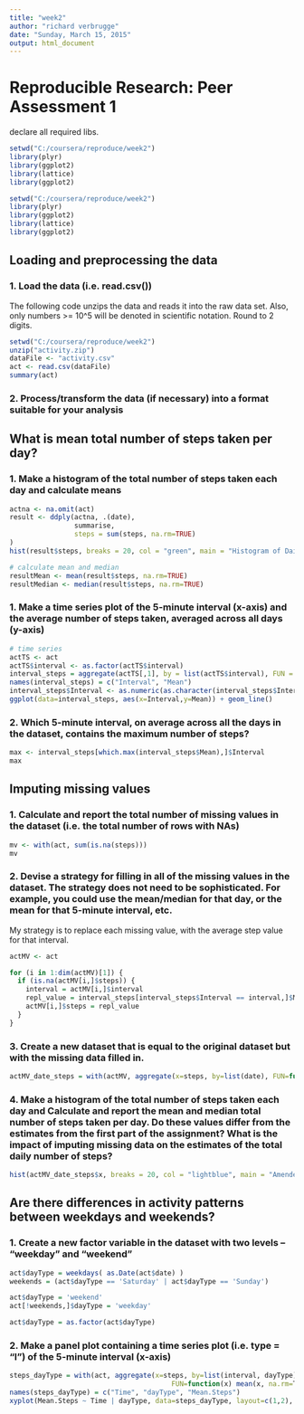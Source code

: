 ```yaml
---
title: "week2"
author: "richard verbrugge"
date: "Sunday, March 15, 2015"
output: html_document
---
```


# Reproducible Research: Peer Assessment 1

declare all required libs.

```r
setwd("C:/coursera/reproduce/week2")
library(plyr)
library(ggplot2)
library(lattice)
library(ggplot2)


```

```r
setwd("C:/coursera/reproduce/week2")
library(plyr)
library(ggplot2)
library(lattice)
library(ggplot2)
```

## Loading and preprocessing the data

### 1. Load the data (i.e. read.csv())

The following code unzips the data and reads it into the raw data set. Also, only 
numbers >= 10^5 will be denoted in scientific notation. Round to 2 digits.

```r
setwd("C:/coursera/reproduce/week2")
unzip("activity.zip")
dataFile <- "activity.csv"
act <- read.csv(dataFile)
summary(act)

```

### 2. Process/transform the data (if necessary) into a format suitable for your analysis




## What is mean total number of steps taken per day?

### 1. Make a histogram of the total number of steps taken each day and calculate means

```r
actna <- na.omit(act)
result <- ddply(actna, .(date), 
                summarise, 
                steps = sum(steps, na.rm=TRUE)
)
hist(result$steps, breaks = 20, col = "green", main = "Histogram of Daily Total Steps", xlab = "Steps")

# calculate mean and median
resultMean <- mean(result$steps, na.rm=TRUE)
resultMedian <- median(result$steps, na.rm=TRUE)

```

 

### 1. Make a time series plot of the 5-minute interval (x-axis) and the average number of steps taken, averaged across all days (y-axis)

```r
# time series
actTS <- act
actTS$interval <- as.factor(actTS$interval)
interval_steps = aggregate(actTS[,1], by = list(actTS$interval), FUN = mean, na.rm=TRUE)                                                                                          
names(interval_steps) = c("Interval", "Mean")
interval_steps$Interval <- as.numeric(as.character(interval_steps$Interval))
ggplot(data=interval_steps, aes(x=Interval,y=Mean)) + geom_line()
```

### 2. Which 5-minute interval, on average across all the days in the dataset, contains the maximum number of steps?

```r
max <- interval_steps[which.max(interval_steps$Mean),]$Interval
max
```

## Imputing missing values

### 1. Calculate and report the total number of missing values in the dataset (i.e. the total number of rows with NAs)


```r
mv <- with(act, sum(is.na(steps)))
mv
```


### 2. Devise a strategy for filling in all of the missing values in the dataset. The strategy does not need to be sophisticated. For example, you could use the mean/median for that day, or the mean for that 5-minute interval, etc.

My strategy is to replace each missing value, with the average step value for that interval.

```r
actMV <- act

for (i in 1:dim(actMV)[1]) {
  if (is.na(actMV[i,]$steps)) { 
    interval = actMV[i,]$interval
    repl_value = interval_steps[interval_steps$Interval == interval,]$Mean
    actMV[i,]$steps = repl_value
  }
}

```


### 3. Create a new dataset that is equal to the original dataset but with the missing data filled in.



```r
actMV_date_steps = with(actMV, aggregate(x=steps, by=list(date), FUN=function(x) sum(x, na.rm=TRUE)))

```

### 4. Make a histogram of the total number of steps taken each day and Calculate and report the mean and median total number of steps taken per day. Do these values differ from the estimates from the first part of the assignment? What is the impact of imputing missing data on the estimates of the total daily number of steps?



```r
hist(actMV_date_steps$x, breaks = 20, col = "lightblue", main = "Amended missing values Histogram of Daily Total Steps", xlab = "Steps")
```

## Are there differences in activity patterns between weekdays and weekends?

### 1. Create a new factor variable in the dataset with two levels -- "weekday" and "weekend" 


```r
act$dayType = weekdays( as.Date(act$date) )
weekends = (act$dayType == 'Saturday' | act$dayType == 'Sunday')

act$dayType = 'weekend'
act[!weekends,]$dayType = 'weekday'

act$dayType = as.factor(act$dayType)
```

### 2. Make a panel plot containing a time series plot (i.e. type = "l") of the 5-minute interval (x-axis) 


```r
steps_dayType = with(act, aggregate(x=steps, by=list(interval, dayType), 
                                        FUN=function(x) mean(x, na.rm=T)))
names(steps_dayType) = c("Time", "dayType", "Mean.Steps")
xyplot(Mean.Steps ~ Time | dayType, data=steps_dayType, layout=c(1,2), type='l')

```